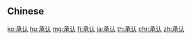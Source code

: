 {{also|承認}}
==Chinese==
{{zh-see|承認}}

[[ko:承认]]
[[hu:承认]]
[[mg:承认]]
[[fj:承认]]
[[ja:承认]]
[[th:承认]]
[[chr:承认]]
[[zh:承认]]